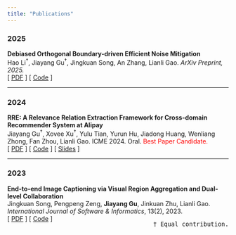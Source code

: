 ```yaml
---
title: "Publications"
---
```


### 2025
**Debiased Orthogonal Boundary-driven Efficient Noise Mitigation**
<br>
Hao Li<sup>†</sup>, Jiayang Gu<sup>†</sup>, Jingkuan Song, An Zhang, Lianli Gao.
*ArXiv Preprint, 2025.*
<br>
[ [PDF](https://openreview.net/forum?id=kLOoc8a3bc) ] [ [Code](#) ]

---

### 2024
**RRE: A Relevance Relation Extraction Framework for Cross-domain Recommender System at Alipay**
<br>
Jiayang Gu<sup>†</sup>, Xovee Xu<sup>†</sup>, Yulu Tian, Yurun Hu, Jiadong Huang, Wenliang Zhong, Fan Zhou, Lianli Gao.
ICME 2024. Oral.
<span style="color: red;">Best Paper Candidate.</span>
<br>
[ [PDF](https://ieeexplore.ieee.org/document/10687762) ] [ [Code](https://github.com/jkdxg8837/Relevance-Relation-Extraction) ] [ [Slides](#) ]

---

### 2023
**End-to-end Image Captioning via Visual Region Aggregation and Dual-level Collaboration**
<br>
Jingkuan Song, Pengpeng Zeng, **Jiayang Gu**, Jinkuan Zhu, Lianli Gao.
*International Journal of Software & Informatics*, 13(2), 2023.
<br>
[ [PDF](#) ] [ [Code](#) ]
<div style="font-size: medium; float: right; margin-left: 10px;">
    † Equal contribution.
</div>
